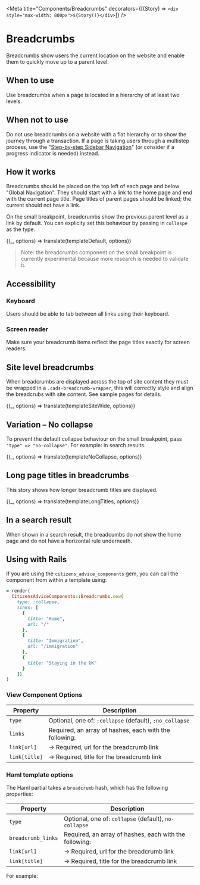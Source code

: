

<Meta
  title="Components/Breadcrumbs"
  decorators={[(Story) => `<div style="max-width: 800px">${Story()}</div>`]}
/>

# Breadcrumbs

Breadcrumbs show users the current location on the website and enable them to quickly move up to a parent level.

## When to use

Use breadcrumbs when a page is located in a hierarchy of at least two levels.

## When not to use

Do not use breadcrumbs on a website with a flat hierarchy or to show the journey through a transaction. If a page is taking users through a multistep process, use the "[Step-by-step Sidebar Navigation](https://www.figma.com/file/J9qfbS9n1pUM2dpRQnTXUD/Design-system-2.0?node-id=813%3A132)" (or consider if a progress indicator is needed) instead.

## How it works

Breadcrumbs should be placed on the top left of each page and below "Global Navigation". They should start with a link to the home page and end with the current page title. Page titles of parent pages should be linked; the current should not have a link.

On the small breakpoint, breadcrumbs show the previous parent level as a link by default. You can explicity set this behaviour by passing in
`collaspe` as the type.

<Preview>
  <Story
    name="Breadcrumbs (default)"
    parameters={{ docs: { source: { code: templateDefault.raw } } }}
  >
    {(_, options) => translate(templateDefault, options)}
  </Story>
</Preview>

> Note: the breadcrumbs component on the small breakpoint is currently experimental because more research is needed to validate it.

## Accessibility

### Keyboard

Users should be able to tab between all links using their keyboard.

### Screen reader

Make sure your breadcrumb items reflect the page titles exactly for screen readers.

## Site level breadcrumbs

When breadcrumbs are displayed across the top of site content they must be wrapped in a `.cads-breadcrumb-wrapper`, this
will correctly style and align the breadcrubs with site content. See sample pages for details.

<Preview>
  <Story
    name="Breadcrumbs (site wide)"
    parameters={{ docs: { source: { code: templateSiteWide.raw } } }}
  >
    {(_, options) => translate(templateSiteWide, options)}
  </Story>
</Preview>

## Variation – No collapse

To prevent the default collapse behaviour on the small breakpoint, pass `"type" => "no-collapse"`. For example: in search results.

<Preview>
  <Story
    name="Breadcrumbs (No collapse)"
    parameters={{ docs: { source: { code: templateNoCollapse.raw } } }}
  >
    {(_, options) => translate(templateNoCollapse, options)}
  </Story>
</Preview>

## Long page titles in breadcrumbs

This story shows how longer breadcrumb titles are displayed.

<Preview>
  <Story
    name="Breadcrumbs (Long Titles)"
    parameters={{ docs: { source: { code: templateLongTitles.raw } } }}
  >
    {(_, options) => translate(templateLongTitles, options)}
  </Story>
</Preview>

## In a search result

When shown in a search result, the breadcumbs do not show the home page and do not have a horizontal rule underneath.

## Using with Rails

If you are using the `citizens_advice_components` gem, you can call the component from within a template using:

```rb
= render(
  CitizensAdviceComponents::Breadcrumbs.new(
    type: :collapse,
    links: [
      {
        title: "Home",
        url: "/"
      },
      {
        title: "Immigration",
        url: "/immigration"
      },
      {
        title: "Staying in the UK"
      }
    ])
)
```

### View Component Options

| Property      | Description                                             |
| ------------- | ------------------------------------------------------- |
| `type`        | Optional, one of: `:collapse` (default), `:no_collapse` |
| `links`       | Required, an array of hashes, each with the following:  |
| `link[url]`   | &rarr; Required, url for the breadcrumb link            |
| `link[title]` | &rarr; Required, title for the breadcrumb link          |

### Haml template options

The Haml partial takes a `breadcrumb` hash, which has the following properties:

| Property           | Description                                            |
| ------------------ | ------------------------------------------------------ |
| `type`             | Optional, one of: `collapse` (default), `no-collapse`  |
| `breadcrumb_links` | Required, an array of hashes, each with the following: |
| `link[url]`        | &rarr; Required, url for the breadcrumb link           |
| `link[title]`      | &rarr; Required, title for the breadcrumb link         |

For example:

<Source dark="true" language="haml" code={templateNoCollapse.raw} />
